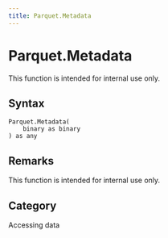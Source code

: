 ```yaml
---
title: Parquet.Metadata
---
```


# Parquet.Metadata


This function is intended for internal use only.


## Syntax

```powerquery
Parquet.Metadata(
    binary as binary
) as any
```


## Remarks

This function is intended for internal use only.



## Category
Accessing data



<ParquetMetadata />

